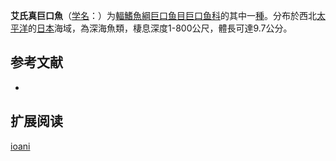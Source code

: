 {{Speciesbox
| name = 艾氏真巨口魚
| status = NE
| status_system = IUCN3.1
| image = 
| genus = Eustomias
| species = ioani
| authority = [[Parin_&_Pokhil'skaya|Parin & Pokhil'skaya]], 1974
| synonyms = 
}}

'''艾氏真巨口魚'''（[[学名|学名]]：{{lang|la|''Eustomias ioani''}}）为[[輻鰭魚綱|輻鰭魚綱]][[巨口鱼目|巨口鱼目]][[巨口鱼科|巨口鱼科]]的其中一[[種|種]]。分布於西北[[太平洋|太平洋]]的[[日本|日本]]海域，為深海魚類，棲息深度1-800公尺，體長可達9.7公分。

==参考文献==
{{refbegin}}
*{{FishBase_species|genus=Eustomias|species=ioani|year=2012|month=2}}
{{refend}}

==扩展阅读==
{{refbegin}}
{{wikispecies-inline|Eustomias ioani|艾氏真巨口魚}}
{{refend}}
{{Taxonbar|from=Q1107981}}

[[Category:真巨口鱼属|ioani]]